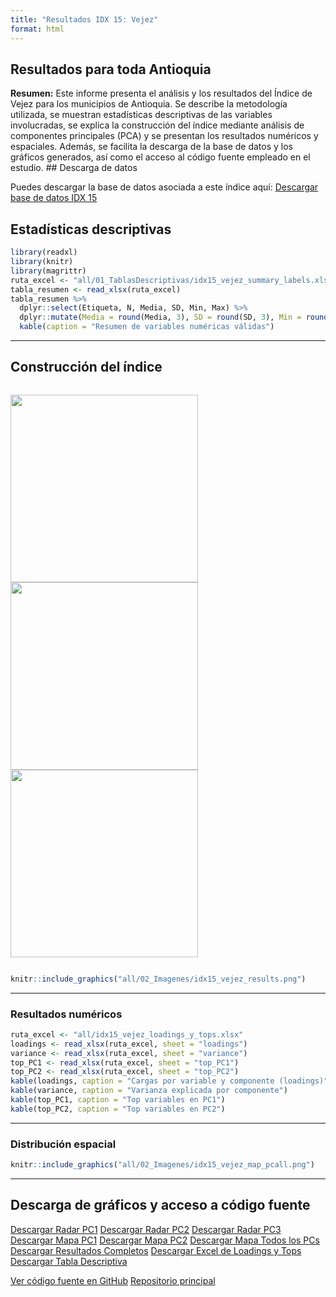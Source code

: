 ```yaml
---
title: "Resultados IDX 15: Vejez"
format: html
---
```



## Resultados para toda Antioquia

**Resumen:**
Este informe presenta el análisis y los resultados del Índice de Vejez para los municipios de Antioquia. Se describe la metodología utilizada, se muestran estadísticas descriptivas de las variables involucradas, se explica la construcción del índice mediante análisis de componentes principales (PCA) y se presentan los resultados numéricos y espaciales. Además, se facilita la descarga de la base de datos y los gráficos generados, así como el acceso al código fuente empleado en el estudio.
## Descarga de datos

Puedes descargar la base de datos asociada a este índice aquí:
[Descargar base de datos IDX 15](/03_DS/idx15_vejez.xlsx)

## Estadísticas descriptivas

```r
library(readxl)
library(knitr)
library(magrittr)
ruta_excel <- "all/01_TablasDescriptivas/idx15_vejez_summary_labels.xlsx"
tabla_resumen <- read_xlsx(ruta_excel)
tabla_resumen %>%
  dplyr::select(Etiqueta, N, Media, SD, Min, Max) %>%
  dplyr::mutate(Media = round(Media, 3), SD = round(SD, 3), Min = round(Min, 3), Max = round(Max, 3)) %>%
  kable(caption = "Resumen de variables numéricas válidas")
```

---

## Construcción del índice

<div style="display: flex; gap: 10px; justify-content: center; align-items: center;">
  <img src="all/idx15_vejez_radar_PC1.png" width="300px" />
  <img src="all/idx15_vejez_radar_PC2.png" width="300px" />
  <img src="all/idx15_vejez_radar_PC3.png" width="300px" />
</div>

```r
knitr::include_graphics("all/02_Imagenes/idx15_vejez_results.png")
```

---

### Resultados numéricos

```r
ruta_excel <- "all/idx15_vejez_loadings_y_tops.xlsx"
loadings <- read_xlsx(ruta_excel, sheet = "loadings")
variance <- read_xlsx(ruta_excel, sheet = "variance")
top_PC1 <- read_xlsx(ruta_excel, sheet = "top_PC1")
top_PC2 <- read_xlsx(ruta_excel, sheet = "top_PC2")
kable(loadings, caption = "Cargas por variable y componente (loadings)")
kable(variance, caption = "Varianza explicada por componente")
kable(top_PC1, caption = "Top variables en PC1")
kable(top_PC2, caption = "Top variables en PC2")
```

---

### Distribución espacial

```r
knitr::include_graphics("all/02_Imagenes/idx15_vejez_map_pcall.png")
```

---

## Descarga de gráficos y acceso a código fuente

<div class="btn-group" role="group">
  <a href="all/idx15_vejez_radar_PC1.png" class="btn btn-primary" download>Descargar Radar PC1</a>
  <a href="all/idx15_vejez_radar_PC2.png" class="btn btn-primary" download>Descargar Radar PC2</a>
  <a href="all/idx15_vejez_radar_PC3.png" class="btn btn-primary" download>Descargar Radar PC3</a>
  <a href="all/02_Imagenes/idx15_vejez_map_pc1.png" class="btn btn-info" download>Descargar Mapa PC1</a>
  <a href="all/02_Imagenes/idx15_vejez_map_pc2.png" class="btn btn-info" download>Descargar Mapa PC2</a>
  <a href="all/02_Imagenes/idx15_vejez_map_pcall.png" class="btn btn-info" download>Descargar Mapa Todos los PCs</a>
  <a href="all/02_Imagenes/idx15_vejez_results.png" class="btn btn-success" download>Descargar Resultados Completos</a>
  <a href="all/idx15_vejez_loadings_y_tops.xlsx" class="btn btn-warning" download>Descargar Excel de Loadings y Tops</a>
  <a href="all/01_TablasDescriptivas/idx15_vejez_summary_labels.xlsx" class="btn btn-warning" download>Descargar Tabla Descriptiva</a>
</div>

<div class="btn-group" role="group">
  <a href="https://github.com/jcmunozmora/pulso_antioquia/tree/main/02_Code/AUX_Functions.R" class="btn btn-dark" target="_blank">Ver código fuente en GitHub</a>
  <a href="https://github.com/jcmunozmora/pulso_antioquia" class="btn btn-dark" target="_blank">Repositorio principal</a>
</div>
